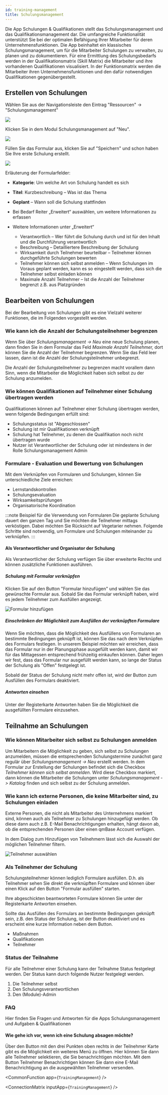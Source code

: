 ```yaml
---
id: training-management
title: Schulungsmanagement
---
```


Die App Schulungen & Qualifikationen stellt das Schulungsmanagement und das Qualifikationsmanagement dar. Die umfangreiche Funktionalität unterstützt Sie bei der optimalen Befähigung Ihrer Mitarbeiter für deren Unternehmensfunktionen. Die App beinhaltet ein klassisches Schulungsmanagement, um für die Mitarbeiter Schulungen zu verwalten, zu planen und zu dokumentieren. Für eine Ermittlung des Schulungsbedarfs werden in der Qualifikationsmatrix (Skill Matrix) die Mitarbeiter und ihre vorhandenen Qualifikationen visualisiert. In der Funktionsmatrix werden die Mitarbeiter ihren Unternehmensfunktionen und den dafür notwendigen Qualifikationen gegenübergestellt.

## Erstellen von Schulungen

Wählen Sie aus der Navigationsleiste den Eintrag "Ressourcen" -> "Schulungsmanagement"

![](https://caqadmin.blob.core.windows.net/faqs/69-images/mceclip0.png)

Klicken Sie in dem Modul Schulungsmanagement auf "Neu".

![](https://caqadmin.blob.core.windows.net/faqs/69-images/mceclip1.png)

Füllen Sie das Formular aus, klicken Sie auf "Speichern" und schon haben Sie Ihre erste Schulung erstellt.

![](https://caqadmin.blob.core.windows.net/faqs/69-images/mceclip2.png)

Erläuterung der Formularfelder:

- **Kategorie**: Um welche Art von Schulung handelt es sich
- **Titel**: Kurzbeschreibung – Was ist das Thema
- **Geplant** – Wann soll die Schulung stattfinden
- Bei Bedarf Reiter „Erweitert“ auswählen, um weitere Informationen zu erfassen
- Weitere Informationen unter „Erweitert“

  - Verantwortlich – Wer führt die Schulung durch und ist für den Inhalt und die Durchführung verantwortlich
  - Beschreibung – Detailliertere Beschreibung der Schulung
  - Wirksamkeit durch Teilnehmer beurteilbar – Teilnehmer können durchgeführte Schulungen bewerten
  - Teilnehmer können sich selbst anmelden – Wenn Schulungen im Voraus geplant werden, kann es so eingestellt werden, dass sich die Teilnehmer selbst einladen können
  - Maximale Anzahl Teilnehmer – Ist die Anzahl der Teilnehmer begrenzt z.B. aus Platzgründen

## Bearbeiten von Schulungen

Bei der Bearbeitung von Schulungen gibt es eine Vielzahl weiterer Funktionen, die im Folgenden vorgestellt werden.

### Wie kann ich die Anzahl der Schulungsteilnehmer begrenzen

Wenn Sie über _Schulungsmanagement -> Neu_ eine neue Schulung planen, dann finden Sie in dem Formular das Feld _Maximale Anzahl Teilnehmer,_ dort können Sie die Anzahl der Teilnehmer begrenzen.
Wenn Sie das Feld leer lassen, dann ist die Anzahl der Schulungsteilnehmer unbegrenzt.

Die Anzahl der Schulungsteilnehmer zu begrenzen macht vorallem dann Sinn, wenn die Mitarbeiter die Möglichkeit haben sich selbst zu der Schulung anzumelden.

### Wie können Qualifikationen auf Teilnehmer einer Schulung übertragen werden

Qualifikationen können auf Teilnehmer einer Schulung übertragen werden, wenn folgende Bedingungen erfüllt sind:

- Schulungsstatus ist "Abgeschlossen"
- Schulung ist mir Qualifikationen verknüpft
- Schulung hat Teilnehmer, zu denen die Qualifikation noch nicht übertragen wurde
- Nutzer ist Verantwortlicher der Schulung oder ist mindestens in der Rolle Schulungsmanagement Admin

### Formulare - Evaluation und Bewertung von Schulungen

Mit dem Verknüpfen von Formularen und Schulungen, können Sie unterschiedliche Ziele erreichen:

- Lernstandskontrollen
- Schulungsevaluation
- Wirksamkeitsprüfungen
- Organisatorische Koordination

:::note Beispiel für die Verwendung von Formularen
Die geplante Schulung dauert den ganzen Tag und Sie möchten die Teilnehmer mittags verköstigen. Dabei möchten Sie Rücksicht auf Vegetarier nehmen.
Folgende Schritte sind notwendig, um Formulare und Schulungen miteinander zu verknüpfen.
:::

#### Als Verantwortlicher und Organisator der Schulung

Als Verantwortlicher der Schulung verfügen Sie über erweiterte Rechte und können zusätzliche Funktionen ausführen.

##### Schulung mit Formular verknüpfen

Klicken Sie auf den Button "Formular hinzufügen" und wählen Sie das gewünschte Formular aus. Sobald Sie das Formular verknüpft haben, wird es jedem Teilnehmer zum Ausfüllen angezeigt.

![Formular hinzufügen](https://caqadmin.blob.core.windows.net/faqs/123-images/c0203050-719a-47f3-856e-6d0f6852d1f0-mceclip1.png)

##### Einschränken der Möglichkeit zum Ausfüllen der verknüpften Formulare

Wenn Sie möchten, dass die Möglichkeit des Ausfüllens von Formularen an bestimmte Bedingungen geknüpft ist, können Sie das nach dem Verknüpfen des Formulars festlegen.
In unserem Beispiel möchten wir erreichen, dass das Formular nur in der Planungsphase ausgefüllt werden kann, damit wir für das Mittagessen entsprechend frühzeitig einkaufen können.
Daher legen wir fest, dass das Formular nur ausgefüllt werden kann, so lange der Status der Schulung als "Offen" festgelegt ist.

Sobald der Status der Schulung nicht mehr offen ist, wird der Button zum Ausfüllen des Formulars deaktiviert.

##### Antworten einsehen

Unter der Registerkarte Antworten haben Sie die Möglichkeit die ausgefüllten Formulare einzusehen.

## Teilnahme an Schulungen

### Wie können Mitarbeiter sich selbst zu Schulungen anmelden

Um Mitarbeitern die Möglichkeit zu geben, sich selbst zu Schulungen anzumelden, müssen die entsprechenden Schulungstermine zunächst ganz regulär über _Schulungsmanagement -> Neu_ erstellt werden.
In dem Formular zur Erstellung der Schulungen befindet sich die Checkbox _Teilnehmer können sich selbst anmelden._
Wird diese Checkbox markiert, dann können die Mitarbeiter die Schulungen unter _Schulungsmanagement -> Katalog_ finden und sich selbst zu der Schulung anmelden.

### Wie kann ich externe Personen, die keine Mitarbeiter sind, zu Schulungen einladen

Externe Personen, die nicht als Mitarbeiter des Unternehmens markiert sind, können auch als Teilnehmer zu Schulungen hinzugefügt werden.
Ob diese dann auch z.B. E-Mail Benachrichtigungen erhalten, hängt davon ab, ob die entsprechenden Personen über einen qmBase Account verfügen.

In dem Dialog zum Hinzufügen von Teilnehmern lässt sich die Auswahl der möglichen Teilnehmer filtern.

![Teilnehmer auswählen](https://caqadmin.blob.core.windows.net/faqs/72-images/mceclip0.png)

### Als Teilnehmer der Schulung

Schulungsteilnehmer können lediglich Formulare ausfüllen. D.h. als Teilnehmer sehen Sie direkt die verknüpften Formulare und können über einen Klick auf den Button "Formular ausfüllen" starten.

Ihre abgeschickten beantworteten Formulare können Sie unter der Registerkarte Antworten einsehen.

Sollte das Ausfüllen des Formulars an bestimmte Bedingungen geknüpft sein, z.B. den Status der Schulung, ist der Button deaktiviert und es erscheint eine kurze Information neben dem Button.

- Maßnahmen
- Qualifikationen
- Teilnehmer

### Status der Teilnahme

Für alle Teilnehmer einer Schulung kann der Teilnahme Status festgelegt werden. Der Status kann durch folgende Nutzer festgelegt werden.

1. Die Teilnehmer selbst
2. Den Schulungsverantwortlichen
3. Den (Module)-Admin

### FAQ

Hier finden Sie Fragen und Antworten für die Apps Schulungsmanagement und Aufgaben & Qualifikationen

#### Wie gehe ich vor, wenn ich eine Schulung absagen möchte?

Über den Button mit den drei Punkten oben rechts in der Teilnehmer Karte gibt es die Möglichkeit ein weiteres Menü zu öffnen.
Hier können Sie dann alle Teilnehmer selektieren, die Sie benachrichtigen möchten.
Mit dem Button Teilnehmer Benachrichtigen können Sie dann eine E-Mail Benachrichtigung an die ausgewählten Teilnehmer versenden.

<!-- Custom component -->




<CommonFunction app={`TrainingManagement`} />

<ConnectionMatrix inputApp={`TrainingManagement`} />
